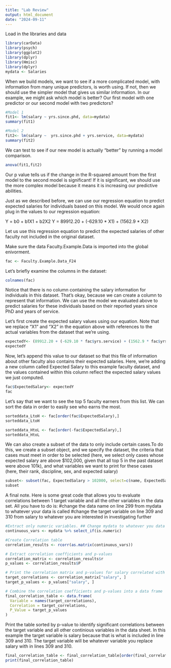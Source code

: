 ```yaml
---
title: "Lab Review"
output: html_document
date: "2024-09-11"
---
```

Load in the libraries and data
```r
library(carData)
library(psych)
library(ggplot2)
library(dplyr)
library(Hmisc)
library(dplyr)
mydata <- Salaries
```


When we build models, we want to see if a more complicated model, with information from many unique predictors, is worth using. If not, then we should use the simpler model that gives us similar information. In our example, we might ask which model is better? Our first model with one predictor or our second model with two predictors? 
```r
#Model 1
fit1<- lm(salary ~ yrs.since.phd, data=mydata)
summary(fit1)
```

```r
#Model 2
fit2<- lm(salary ~  yrs.since.phd + yrs.service, data=mydata)
summary(fit2)
```

We can test to see if our new model is actually "better" by running a model comparison.
```r
anova(fit1,fit2)
```
Our p value tells us if the change in the R-squared amount from the first model to the second model is significant! If it is significant, we should use the more complex model because it means it is increasing our predictive abilities. 

Just as we described before, we can use our regression equation to predict expected salaries for individuals based on this model. We would once again plug in the values to our regression equation:

Y = b0 + b1X1 + b2X2
Y = 89912.20 + (-629.10 * X1) + (1562.9 * X2)


Let us use this regression equation to predict the expected salaries of other faculty not included in the original dataset.

Make sure the data Faculty.Example.Data is imported into the global enivorment. 
```r
fac <- Faculty.Example.Data_F24
```

Let's briefly examine the columns in the dataset:
```r
colnames(fac)
```
Notice that there is no column containing the salary information for individuals in this dataset. That's okay, because we can create a column to represent that information. We can use the model we evaluated above to predict salaries for these individuals based on their reported years since PhD and years of service.

Let's first create the expected salary values using our equation. Note that we replace "X1" and "X2" in the equation above with references to the actual variables from the dataset that we're using.
```r
expectedY<- (89912.20 + (-629.10 * fac$yrs.service) + (1562.9 * fac$yrs.since.phd))
expectedY
```
Now, let's append this value to our dataset so that this file of information about other faculty also contains their expected salaries. Here, we're adding a new column called Expected Salary to this example faculty dataset, and the values contained within this column reflect the expected salary values we just computed.

```r
fac$ExpectedSalary<- expectedY
fac
```

Let's say that we want to see the top 5 faculty earners from this list. We can sort the data in order to easily see who earns the most.
```r
sorteddata_LtoH <- fac[order(fac$ExpectedSalary),]
sorteddata_LtoH

sorteddata_HtoL <- fac[order(-fac$ExpectedSalary),]
sorteddata_HtoL
```

We can also create a subset of the data to only include certain cases.To do this, we create a subset object, and we specify the dataset, the criteria that cases must meet in order to be selected (here, we select only cases whose expected salary are above $102,000, given that all top 5 in the past dataset were above 101k), and what variables we want to print for these cases (here, their rank, discipline, sex, and expected salary)
```r
subset<- subset(fac, ExpectedSalary > 102000, select=c(name, ExpectedSalary))
subset
```


A final note. Here is some great code that allows you to evaluate correlations between 1 target variable and all the other variables in the data set. All you have to do is:
#change the data name on line 299 from mydata to whatever your data is called
#change the target variable on line 309 and 310 from salary to whatever you are interested in investigating further
```r
#Extract only numeric variables. ## Change mydata to whatever you data is called here
continuous_vars <- mydata %>% select_if(is.numeric)

#Create Correlation table 
correlation_results <- rcorr(as.matrix(continuous_vars))

# Extract correlation coefficients and p-values
correlation_matrix <- correlation_results$r
p_values <- correlation_results$P

# Print the correlation matrix and p-values for salary correlated with every other variable ## In this example, salary is the target variable. ##Change salary to the any variable in your data that you want to investigate further
target_correlations <- correlation_matrix["salary", ]
target_p_values <- p_values["salary", ]

# Combine the correlation coefficients and p-values into a data frame
final_correlation_table <- data.frame(
  Variable = names(target_correlations),
  Correlation = target_correlations,
  P_Value = target_p_values
)
```

Print the table sorted by p-value to identify significant correlations between the target variable and all other continious variables in the data sheet. In this example the target variable is salary because that is what is included in line 309 and 310. The target variable will be whatever variable you replace salary with in lines 309 and 310.
```r
final_correlation_table <- final_correlation_table[order(final_correlation_table$P_Value), ]
print(final_correlation_table)
```


